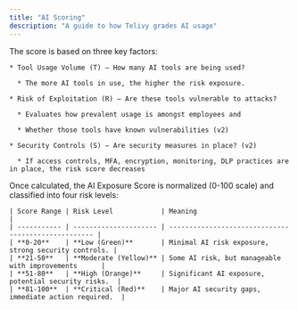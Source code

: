 ```yaml
---
title: "AI Scoring"
description: "A guide to how Telivy grades AI usage"
---
```


<AccordionGroup>
  <Accordion title="How is the AI Exposure Score Calculated?">
    The score is based on three key factors:

    * Tool Usage Volume (T) – How many AI tools are being used?

      * The more AI tools in use, the higher the risk exposure.

    * Risk of Exploitation (R) – Are these tools vulnerable to attacks?

      * Evaluates how prevalent usage is amongst employees and 

      * Whether those tools have known vulnerabilities (v2)

    * Security Controls (S) – Are security measures in place? (v2)

      * If access controls, MFA, encryption, monitoring, DLP practices are in place, the risk score decreases
  </Accordion>

  <Accordion title="How to Interpret the Score">
    Once calculated, the AI Exposure Score is normalized (0-100 scale) and classified into four risk levels:

    | Score Range | Risk Level            | Meaning                                             |
    | ----------- | --------------------- | --------------------------------------------------- |
    | **0-20**    | **Low (Green)**       | Minimal AI risk exposure, strong security controls. |
    | **21-50**   | **Moderate (Yellow)** | Some AI risk, but manageable with improvements      |
    | **51-80**   | **High (Orange)**     | Significant AI exposure, potential security risks.  |
    | **81-100**  | **Critical (Red)**    | Major AI security gaps, immediate action required.  |
  </Accordion>
</AccordionGroup>